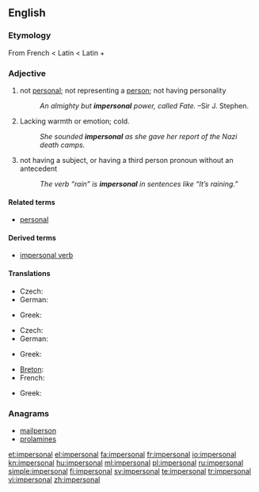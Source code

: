==English==

===Etymology===
From French {{term|impersonnel}} < Latin {{term|impersonalis}} < Latin {{term|im-||not}} + {{term|personalis||personal}}

===Adjective===
{{en-adj}}

# not [[personal]]; not representing a [[person]]; not having personality
#: ''An almighty but '''impersonal''' power, called Fate.'' &ndash;Sir J. Stephen.
# Lacking warmth or emotion; cold.
#: ''She sounded '''impersonal''' as she gave her report of the Nazi death camps.''
# {{grammar|of a verb or other word}} not having a subject, or having a third person pronoun without an antecedent
#: ''The verb “rain” is '''impersonal''' in sentences like “It’s raining.”''

====Related terms====
* [[personal]]

====Derived terms====
* [[impersonal verb]]

====Translations====
{{trans-top|not representing a person}}
* Czech: {{t-|cs|neosobní|m}}
* German: {{t-|de|unpersönlich}}
{{trans-mid}}
* Greek: {{t|el|απρόσωπος|sc=Grek}}
{{trans-bottom}}

{{trans-top|lacking warmth or emotion}}
* Czech: {{t-|cs|neosobní|m}}
* German: {{t-|de|unpersönlich}}
{{trans-mid}}
* Greek: {{t|el|απρόσωπος|sc=Grek}}
{{trans-bottom}}

{{trans-top|grammar}}
* [[Breton]]: {{t-|br|dic'hour|xs=Breton}}
* French: {{t+|fr|impersonnel}}
{{trans-mid}}
* Greek: {{t|el|απρόσωπος|sc=Grek}}
{{trans-bottom}}

===Anagrams===
* [[mailperson#English|mailperson]]
* [[prolamines#English|prolamines]]

[[et:impersonal]]
[[el:impersonal]]
[[fa:impersonal]]
[[fr:impersonal]]
[[io:impersonal]]
[[kn:impersonal]]
[[hu:impersonal]]
[[ml:impersonal]]
[[pl:impersonal]]
[[ru:impersonal]]
[[simple:impersonal]]
[[fi:impersonal]]
[[sv:impersonal]]
[[te:impersonal]]
[[tr:impersonal]]
[[vi:impersonal]]
[[zh:impersonal]]